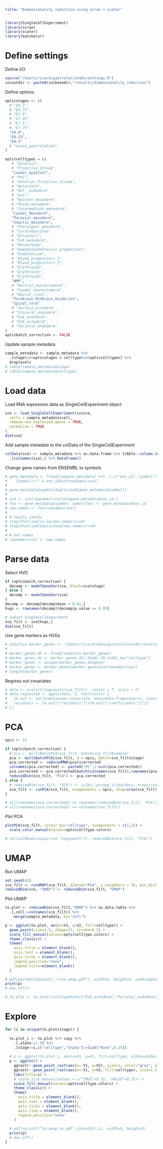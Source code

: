 ```yaml
---
title: "Dimensionality reduction using scran + scater"
---
```

  
```r
library(SingleCellExperiment)
library(scran)
library(scater)
library(batchelor)
```

# Define settings

Define I/O
```r
source("/Users/ricard/gastrulation10x/settings.R")
io$outdir <- paste0(io$basedir,"/results/dimensionality_reduction")
```

Define options
```r
opts$stages <- c(
  # "E6.5",
  # "E6.75",
  # "E7.0",
  # "E7.25",
  # "E7.5",
  # "E7.75",
  "E8.0",
  "E8.25",
  "E8.5"
  # "mixed_gastrulation"
)

opts$celltypes = c(
   # "Epiblast",
   # "Primitive_Streak",
   "Caudal_epiblast",
   # "PGC",
   # "Anterior_Primitive_Streak",
   # "Notochord",
   # "Def._endoderm",
   # "Gut",
   # "Nascent_mesoderm",
   # "Mixed_mesoderm",
   # "Intermediate_mesoderm",
   "Caudal_Mesoderm",
   "Paraxial_mesoderm",
   "Somitic_mesoderm",
   # "Pharyngeal_mesoderm",
   # "Cardiomyocytes",
   # "Allantois",
   # "ExE_mesoderm",
   # "Mesenchyme",
   # "Haematoendothelial_progenitors",
   # "Endothelium",
   # "Blood_progenitors_1",
   # "Blood_progenitors_2",
   # "Erythroid1",
   # "Erythroid2",
   # "Erythroid3",
   "NMP",
   # "Rostral_neurectoderm",
   # "Caudal_neurectoderm",
   # "Neural_crest",
   "Forebrain_Midbrain_Hindbrain",
   "Spinal_cord"
   # "Surface_ectoderm"
   # "Visceral_endoderm",
   # "ExE_endoderm",
   # "ExE_ectoderm",
   # "Parietal_endoderm"
)
opts$batch_correction <- FALSE
```

Update sample metadata
```r
sample_metadata <- sample_metadata %>%
  .[stage%in%opts$stages & celltype%in%opts$celltypes] %>%
  droplevels
# table(sample_metadata$stage)
# table(sample_metadata$celltype)
```

# Load data

Load RNA expression data as SingleCellExperiment object
```r
sce <- load_SingleCellExperiment(io$sce, 
  cells = sample_metadata$cell, 
  remove_non_expressed_genes = TRUE,
  normalise = TRUE
)
dim(sce)
```

Add sample metadata to the colData of the SingleCellExperiment
```r
colData(sce) <- sample_metadata %>% as.data.frame %>% tibble::column_to_rownames("cell") %>%
  .[colnames(sce),] %>% DataFrame()
```

Change gene names from ENSEMBL to symbols
```r
# gene_metadata <- fread(io$gene_metadata) %>% .[,c("ens_id","symbol")] %>%
#   .[symbol!="" & ens_id%in%rownames(sce)]
# 
# gene_metadata$symbol[duplicated(gene_metadata$symbol)]
# 
# sce <- sce[rownames(sce)%in%gene_metadata$ens_id,]
# foo <- gene_metadata$symbol; names(foo) <- gene_metadata$ens_id
# new.names <- foo[rownames(sce)]
# 
# # Sanity cehcks
# stopifnot(sum(is.na(new.names))==0)
# stopifnot(sum(duplicated(new.names))==0)
# 
# # Set names
# rownames(sce) <- new.names
```

# Parse data

Select HVG
```r
if (opts$batch_correction) {
  decomp <- modelGeneVar(sce, block=sce$stage)
} else {
  decomp <- modelGeneVar(sce)
}
decomp <- decomp[decomp$mean > 0.01,]
hvgs <- rownames(decomp)[decomp$p.value <= 0.05]

# Subset SingleCellExperiment
sce_filt <- sce[hvgs,]
dim(sce_filt)
```

Use gene markers as HVGs
```r
# io$atlas.marker_genes <- "/Users/ricard/data/gastrulation10x/results/marker_genes/E8.5/marker_genes.txt.gz"
# 
# marker_genes.dt <- fread(io$atlas.marker_genes)
# marker_genes.dt <- marker_genes.dt[,head(.SD,n=50),by="celltype"]
# marker_genes <- unique(marker_genes.dt$gene)
# marker_genes <- marker_genes[marker_genes%in%rownames(sce)]
# length(marker_genes)
```

Regress out covariates
```r
# data <- scale(t(logcounts(sce_filt)), center = T, scale = F)
# data_regressed <- apply(data, 2, function(x) {
#   lm.out <- lm(formula=expr~covariate, data=data.frame(expr=x, covariate=factor(sce_filt$stage)));
#   residuals <- lm.out[["residuals"]]+lm.out[["coefficients"]][1]
# })
```

# PCA

```r
npcs <- 15

if (opts$batch_correction) {
  # pca <- multiBatchPCA(sce_filt, batch=sce_filt$sample)
  pca <- multiBatchPCA(sce_filt, d = npcs, batch=sce_filt$stage)
  pca.corrected <- reducedMNN(pca)$corrected
  colnames(pca.corrected) <- paste0("PC",1:ncol(pca.corrected))
  pca.corrected <- pca.corrected[match(colnames(sce_filt),rownames(pca.corrected)),]
  reducedDim(sce_filt, "PCA") <- pca.corrected
} else {
  # reducedDim(sce_filt, "PCA") <- irlba::prcomp_irlba(data, n=npcs)$x[,1:npcs]
  sce_filt <- runPCA(sce_filt, ncomponents = npcs, ntop=nrow(sce_filt))  
}
```

```r
# all(rownames(pca.corrected2) == rownames(reducedDim(sce_filt, "PCA")))
# all(rownames(pca.corrected2) == colnames(sce_filt))
```

Plot PCA
```r
plotPCA(sce_filt, colour_by="celltype", ncomponents = c(1,2)) +
  scale_color_manual(values=opts$celltype.colors)
```

```r
# cor(colMeans(assay(sce,"logcounts")), reducedDim(sce_filt, "PCA"))
```

# UMAP

Run UMAP
```r
set.seed(42)
sce_filt <- runUMAP(sce_filt, dimred="PCA", n_neighbors = 35, min_dist = 0.45)
reducedDim(sce, "UMAP") <- reducedDim(sce_filt, "UMAP") 
```

Plot UMAP
```r
to.plot <- reducedDim(sce_filt,"UMAP") %>% as.data.table %>% 
  .[,cell:=colnames(sce_filt)] %>%
    merge(sample_metadata, by="cell")

p <- ggplot(to.plot, aes(x=V1, y=V2, fill=celltype)) +
  geom_point(size=1.5, shape=21, stroke=0.2) +
  scale_fill_manual(values=opts$celltype.colors) +
  theme_classic() +
  theme(
    axis.title = element_blank(),
    axis.text = element_blank(),
    axis.ticks = element_blank(),
    legend.position="none",
    legend.title=element_blank()
  )

# pdf(paste0(io$outdir,"/rna_umap.pdf"), width=5, height=3, useDingbats = F)
print(p)
# dev.off()
```

```r
# to.plot <- to.plot[!celltype%in%c("ExE_ectoderm","Parietal_endoderm")]
```



# Explore

```r
for (i in unique(to.plot$stage)) {
  
  to.plot_i <- to.plot %>% copy %>%
    .[,alpha:=1.0] %>%
    .[stage!=i,c("celltype","alpha"):=list("None",0.25)]
  
  # p <- ggplot(to.plot_i, aes(x=V1, y=V2, fill=celltype, alpha=alpha)) +
  p <- ggplot() +
    ggrastr::geom_point_rast(aes(x=-V1, y=V2), size=1, color="grey", alpha=0.25, data=to.plot_i[stage!=i]) +
    ggrastr::geom_point_rast(aes(x=-V1, y=V2, fill=celltype), size=1.5, shape=21, stroke=0.1, alpha=1.0, data=to.plot_i[stage==i]) +
    labs(title=i) +
    # scale_size_manual(values = c("TRUE"=0.55, "FALSE"=0.15)) +
    scale_fill_manual(values=opts$celltype.colors) +
    theme_classic() +
    theme(
      axis.title = element_blank(),
      axis.text = element_blank(),
      axis.ticks = element_blank(),
      axis.line = element_blank(),
      legend.position="none"
    )
  
  # pdf(sprintf("%s/umap_%s.pdf",io$outdir,i), width=5, height=5)
  print(p)
  # dev.off()
}
```

